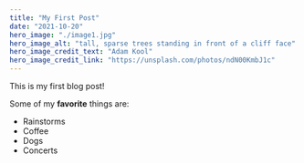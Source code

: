 ```yaml
---
title: "My First Post"
date: "2021-10-20"
hero_image: "./image1.jpg"
hero_image_alt: "tall, sparse trees standing in front of a cliff face"
hero_image_credit_text: "Adam Kool"
hero_image_credit_link: "https://unsplash.com/photos/ndN00KmbJ1c"
---
```


This is my first blog post!

Some of my **favorite** things are:

* Rainstorms
* Coffee
* Dogs
* Concerts